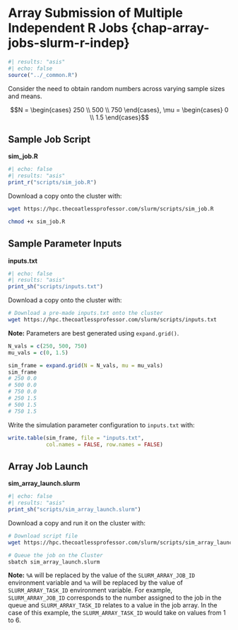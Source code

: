 # Array Submission of Multiple Independent R Jobs {chap-array-jobs-slurm-r-indep}

```r
#| results: "asis"
#| echo: false
source("../_common.R")
```

Consider the need to obtain random numbers across varying sample sizes and means.

$$N = \begin{cases}
250 \\
500 \\
750 
\end{cases}, \mu = \begin{cases}
0 \\
1.5
\end{cases}$$

## Sample Job Script

**sim_job.R**

```r
#| echo: false
#| results: "asis"
print_r("scripts/sim_job.R")
```

Download a copy onto the cluster with:

```bash
wget https://hpc.thecoatlessprofessor.com/slurm/scripts/sim_job.R

chmod +x sim_job.R
```

## Sample Parameter Inputs

**inputs.txt**

```r
#| echo: false
#| results: "asis"
print_sh("scripts/inputs.txt")
```

Download a copy onto the cluster with:

``` bash
# Download a pre-made inputs.txt onto the cluster
wget https://hpc.thecoatlessprofessor.com/slurm/scripts/inputs.txt
```

**Note:** Parameters are best generated using `expand.grid()`.

``` r
N_vals = c(250, 500, 750)
mu_vals = c(0, 1.5)

sim_frame = expand.grid(N = N_vals, mu = mu_vals)
sim_frame
# 250 0.0
# 500 0.0
# 750 0.0
# 250 1.5
# 500 1.5
# 750 1.5
```

Write the simulation parameter configuration to `inputs.txt` with:

``` r
write.table(sim_frame, file = "inputs.txt", 
            col.names = FALSE, row.names = FALSE)
```

## Array Job Launch

**sim_array_launch.slurm**

```r
#| echo: false
#| results: "asis"
print_sh("scripts/sim_array_launch.slurm")
```

Download a copy and run it on the cluster with:

``` bash
# Download script file
wget https://hpc.thecoatlessprofessor.com/slurm/scripts/sim_array_launch.slurm

# Queue the job on the Cluster
sbatch sim_array_launch.slurm
```

**Note:** `%A` will be replaced by the value of the `SLURM_ARRAY_JOB_ID` environment variable and `%a` will be replaced by the value of `SLURM_ARRAY_TASK_ID` environment variable. For example, `SLURM_ARRAY_JOB_ID` corresponds to the number assigned to the job in the queue and `SLURM_ARRAY_TASK_ID` relates to a value in the job array. In the case of this example, the `SLURM_ARRAY_TASK_ID` would take on values from 1 to 6.
